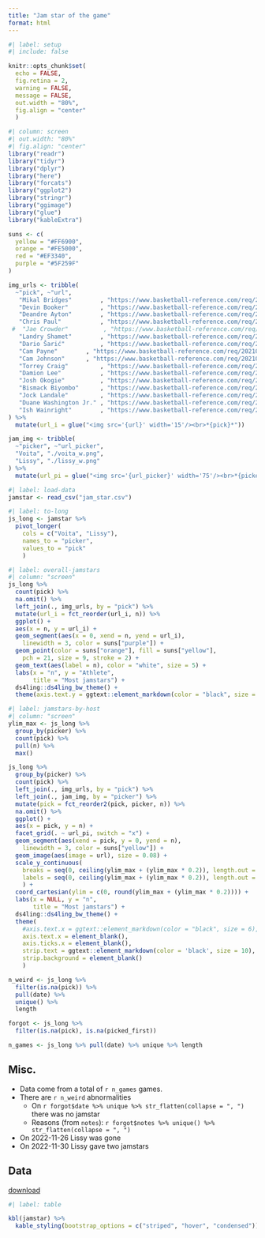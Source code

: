 ```yaml
---
title: "Jam star of the game"
format: html
---
```


```r
#| label: setup
#| include: false

knitr::opts_chunk$set(
  echo = FALSE, 
  fig.retina = 2, 
  warning = FALSE,
  message = FALSE, 
  out.width = "80%", 
  fig.align = "center"
  )

#| column: screen
#| out.width: "80%"
#| fig.align: "center"
library("readr")
library("tidyr")
library("dplyr")
library("here")
library("forcats")
library("ggplot2")
library("stringr")
library("ggimage")
library("glue")
library("kableExtra")

suns <- c(
  yellow = "#FF6900", 
  orange = "#FE5000",
  red = "#EF3340", 
  purple = "#5F259F"
)

img_urls <- tribble(
  ~"pick", ~"url", 
   "Mikal Bridges"        , "https://www.basketball-reference.com/req/202106291/images/players/bridgmi01.jpg", 
   "Devin Booker"         , "https://www.basketball-reference.com/req/202106291/images/players/bookede01.jpg",
   "Deandre Ayton"        , "https://www.basketball-reference.com/req/202106291/images/players/aytonde01.jpg",
   "Chris Paul"           , "https://www.basketball-reference.com/req/202106291/images/players/paulch01.jpg",
 #  "Jae Crowder"          , "https://www.basketball-reference.com/req/202106291/images/players/crowdja01.jpg",
   "Landry Shamet"        , "https://www.basketball-reference.com/req/202106291/images/players/shamela01.jpg",
   "Dario Šarić"          , "https://www.basketball-reference.com/req/202106291/images/players/saricda01.jpg",
   "Cam Payne"        , "https://www.basketball-reference.com/req/202106291/images/players/payneca01.jpg",
   "Cam Johnson"      , "https://www.basketball-reference.com/req/202106291/images/players/johnsca02.jpg",
   "Torrey Craig"         , "https://www.basketball-reference.com/req/202106291/images/players/craigto01.jpg",
   "Damion Lee"           , "https://www.basketball-reference.com/req/202106291/images/players/leeda03.jpg",
   "Josh Okogie"          , "https://www.basketball-reference.com/req/202106291/images/players/okogijo01.jpg",
   "Bismack Biyombo"      , "https://www.basketball-reference.com/req/202106291/images/players/biyombi01.jpg",
   "Jock Landale"         , "https://www.basketball-reference.com/req/202106291/images/players/landajo01.jpg", 
   "Duane Washington Jr." , "https://www.basketball-reference.com/req/202106291/images/players/washidu02.jpg", 
   "Ish Wainright"        , "https://www.basketball-reference.com/req/202106291/images/players/wainris01.jpg", 
) %>% 
  mutate(url_i = glue("<img src='{url}' width='15'/><br>*{pick}*"))

jam_img <- tribble(
  ~"picker", ~"url_picker", 
  "Voita", "./voita_w.png", 
  "Lissy", "./lissy_w.png"
) %>% 
  mutate(url_pi = glue("<img src='{url_picker}' width='75'/><br>*{picker}*"))

```

```r
#| label: load-data
jamstar <- read_csv("jam_star.csv")
```


```r
#| label: to-long
js_long <- jamstar %>% 
  pivot_longer(
    cols = c("Voita", "Lissy"), 
    names_to = "picker", 
    values_to = "pick"
    )
```


```r
#| label: overall-jamstars
#| column: "screen"
js_long %>% 
  count(pick) %>% 
  na.omit() %>% 
  left_join(., img_urls, by = "pick") %>% 
  mutate(url_i = fct_reorder(url_i, n)) %>% 
  ggplot() + 
  aes(x = n, y = url_i) + 
  geom_segment(aes(x = 0, xend = n, yend = url_i), 
    linewidth = 3, color = suns["purple"]) + 
  geom_point(color = suns["orange"], fill = suns["yellow"], 
    pch = 21, size = 9, stroke = 2) +
  geom_text(aes(label = n), color = "white", size = 5) + 
  labs(x = "n", y = "Athlete", 
       title = "Most jamstars") + 
  ds4ling::ds4ling_bw_theme() + 
  theme(axis.text.y = ggtext::element_markdown(color = "black", size = 6))
```



```r
#| label: jamstars-by-host
#| column: "screen"
ylim_max <- js_long %>% 
  group_by(picker) %>% 
  count(pick) %>% 
  pull(n) %>% 
  max()

js_long %>% 
  group_by(picker) %>% 
  count(pick) %>% 
  left_join(., img_urls, by = "pick") %>% 
  left_join(., jam_img, by = "picker") %>% 
  mutate(pick = fct_reorder2(pick, picker, n)) %>% 
  na.omit() %>% 
  ggplot() + 
  aes(x = pick, y = n) + 
  facet_grid(. ~ url_pi, switch = "x") + 
  geom_segment(aes(xend = pick, y = 0, yend = n), 
    linewidth = 3, color = suns["yellow"]) + 
  geom_image(aes(image = url), size = 0.08) + 
  scale_y_continuous(
    breaks = seq(0, ceiling(ylim_max + (ylim_max * 0.2)), length.out = 6), 
    labels = seq(0, ceiling(ylim_max + (ylim_max * 0.2)), length.out = 6)
    ) + 
  coord_cartesian(ylim = c(0, round(ylim_max + (ylim_max * 0.2)))) + 
  labs(x = NULL, y = "n", 
       title = "Most jamstars") + 
  ds4ling::ds4ling_bw_theme() + 
  theme(
    #axis.text.x = ggtext::element_markdown(color = "black", size = 6), 
    axis.text.x = element_blank(), 
    axis.ticks.x = element_blank(),
    strip.text = ggtext::element_markdown(color = 'black', size = 10), 
    strip.background = element_blank()
    )

```


```r
n_weird <- js_long %>% 
  filter(is.na(pick)) %>% 
  pull(date) %>% 
  unique() %>% 
  length

forgot <- js_long %>% 
  filter(is.na(pick), is.na(picked_first)) 

n_games <- js_long %>% pull(date) %>% unique %>% length
```

## Misc. 

- Data come from a total of `r n_games` games. 
- There are `r n_weird` abnormalities
  - On `r forgot$date %>% unique %>% str_flatten(collapse = ", ")` there was no jamstar
  - Reasons (from `notes`): `r forgot$notes %>% unique() %>% str_flatten(collapse = ", ")`
- On 2022-11-26 Lissy was gone
- On 2022-11-30 Lissy gave two jamstars 

## Data

[download](https://docs.google.com/spreadsheets/d/1sn6uaCZzF3U6pwOh0aiNWkb3XDyTqrlcuyJqmTe_PpE/edit?usp=sharing)

```r
#| label: table

kbl(jamstar) %>%
  kable_styling(bootstrap_options = c("striped", "hover", "condensed"))

```

